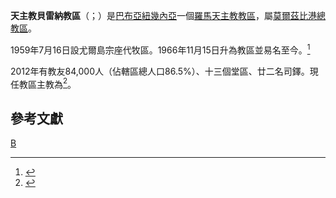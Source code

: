 {{Refimprove|time=2019-08-27T07:49:09+00:00}}
{{noteTA
|G1 = TO
}}
{{Infobox Roman Catholic diocese
|Roman Catholic Diocese of = 天主教貝雷納教區
|Latin name of diocese = Dioecesis Bereinitanus
|image = 
|caption =
|location = [[巴布亞紐幾內亞|巴布亞紐幾內亞]]
|territory =
|population =84,000
|rite = 拉丁禮
|patron =
|province =莫爾茲比港
|established = 1959年
|cathedral = [[聖母聖心主教座堂_(貝雷納)|聖母聖心主教座堂]]
|co-cathedral = 
|leadership = 主教
|website =
|pope = {{incumbent pope}}
|ordinary = {{link-de|奧托·塞帕里|Otto Separy}}
|coadjutor bishop =
|auxiliary =
}}

'''天主教貝雷納教區'''（{{lang-la|Dioecesis Bereinitanus}}；{{lang-en|Diocese of Bereina}}）是[[巴布亞紐幾內亞|巴布亞紐幾內亞]]一個[[羅馬天主教|羅馬天主教]][[教區|教區]]，屬[[天主教莫爾茲比港總教區|莫爾茲比港總教區]]。

1959年7月16日設尤爾島宗座代牧區。1966年11月15日升為教區並易名至今。<ref>{{cite web |title=NOVAE GUINEAE ORIENTALIS ET INSULARUM ADIACENTIUM |url=https://w2.vatican.va/content/paul-vi/la/apost_constitutions/documents/hf_p-vi_apc_19661115_novae-guineae.html |publisher=Libreria Editrice Vaticana |accessdate=2019-08-27 |archiveurl=https://web.archive.org/web/20190827074012/https://w2.vatican.va/content/paul-vi/la/apost_constitutions/documents/hf_p-vi_apc_19661115_novae-guineae.html |archivedate=2019-08-27 |language=la |date=1966-11-15 |dead-url=no }}</ref>

2012年有教友84,000人（佔轄區總人口86.5%）、十三個堂區、廿二名司鐸。現任教區主教為{{link-de|奧托·塞帕里|Otto Separy}}<ref>{{cite press release |title=Resignations and Appointments, 16.07.2019 |url=https://press.vatican.va/content/salastampa/en/bollettino/pubblico/2019/07/16/190716a.html |publisher=Holy See Press Office |accessdate=2019-08-27 |archiveurl=https://web.archive.org/web/20190827072152/https://press.vatican.va/content/salastampa/en/bollettino/pubblico/2019/07/16/190716a.html |archivedate=2019-08-27 |language=en |date=2019-07-16 |dead-url=no }}</ref>。

==參考文獻==
{{reflist}}
{{巴布亞紐幾內亞天主教教區}}
[[Category:巴布亞紐幾內亞天主教教區|B]]